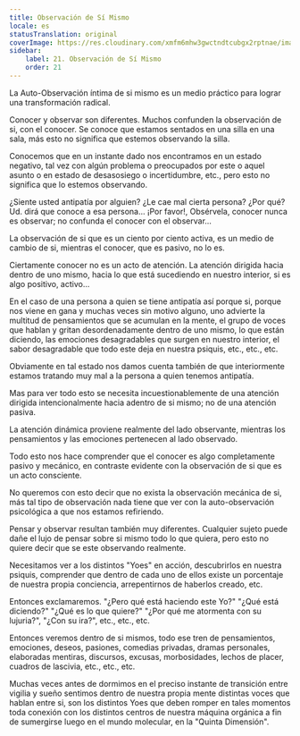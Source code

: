 ```yaml
---
title: Observación de Sí Mismo
locale: es
statusTranslation: original
coverImage: https://res.cloudinary.com/xmfm6mhw3gwctndtcubgx2rptnae/image/upload/v1740468922/small_cover_tratado_de_psicologia_revolucionaria_a4c0dca4e0.webp
sidebar:
    label: 21. Observación de Sí Mismo
    order: 21
---
```

La Auto-Observación íntima de si mismo es un medio práctico para lograr una transformación radical.

Conocer y observar son diferentes. Muchos confunden la observación de si, con el conocer. Se conoce que estamos sentados en una silla en una sala, más esto no significa que estemos observando la silla.

Conocemos que en un instante dado nos encontramos en un estado negativo, tal vez con algún problema o preocupados por este o aquel asunto o en estado de desasosiego o incertidumbre, etc., pero esto no significa que lo estemos observando.

¿Siente usted antipatía por alguien? ¿Le cae mal cierta persona? ¿Por qué? Ud. dirá que conoce a esa persona... ¡Por favor!, Obsérvela, conocer nunca es observar; no confunda el conocer con el observar...

La observación de si que es un ciento por ciento activa, es un medio de cambio de si, mientras el conocer, que es pasivo, no lo es.

Ciertamente conocer no es un acto de atención. La atención dirigida hacia dentro de uno mismo, hacia lo que está sucediendo en nuestro interior, si es algo positivo, activo...

En el caso de una persona a quien se tiene antipatía así porque si, porque nos viene en gana y muchas veces sin motivo alguno, uno advierte la multitud de pensamientos que se acumulan en la mente, el grupo de voces que hablan y gritan desordenadamente dentro de uno mismo, lo que están diciendo, las emociones desagradables que surgen en nuestro interior, el sabor desagradable que todo este deja en nuestra psiquis, etc., etc., etc.

Obviamente en tal estado nos damos cuenta también de que interiormente estamos tratando muy mal a la persona a quien tenemos antipatía.

Mas para ver todo esto se necesita incuestionablemente de una atención dirigida intencionalmente hacia adentro de si mismo; no de una atención pasiva.

La atención dinámica proviene realmente del lado observante, mientras los pensamientos y las emociones pertenecen al lado observado.

Todo esto nos hace comprender que el conocer es algo completamente pasivo y mecánico, en contraste evidente con la observación de si que es un acto consciente.

No queremos con esto decir que no exista la observación mecánica de si, más tal tipo de observación nada tiene que ver con la auto-observación psicológica a que nos estamos refiriendo.

Pensar y observar resultan también muy diferentes. Cualquier sujeto puede dañe el lujo de pensar sobre si mismo todo lo que quiera, pero esto no quiere decir que se este observando realmente.

Necesitamos ver a los distintos "Yoes" en acción, descubrirlos en nuestra psiquis, comprender que dentro de cada uno de ellos existe un porcentaje de nuestra propia conciencia, arrepentirnos de haberlos creado, etc.

Entonces exclamaremos. "¿Pero qué está haciendo este Yo?" "¿Qué está diciendo?" "¿Qué es lo que quiere?" "¿Por qué me atormenta con su lujuria?", "¿Con su ira?", etc., etc., etc.

Entonces veremos dentro de si mismos, todo ese tren de pensamientos, emociones, deseos, pasiones, comedias privadas, dramas personales, elaboradas mentiras, discursos, excusas, morbosidades, lechos de placer, cuadros de lascivia, etc., etc., etc.

Muchas veces antes de dormimos en el preciso instante de transición entre vigilia y sueño sentimos dentro de nuestra propia mente distintas voces que hablan entre si, son los distintos Yoes que deben romper en tales momentos toda conexión con los distintos centros de nuestra máquina orgánica a fin de sumergirse luego en el mundo molecular, en la "Quinta Dimensión".

